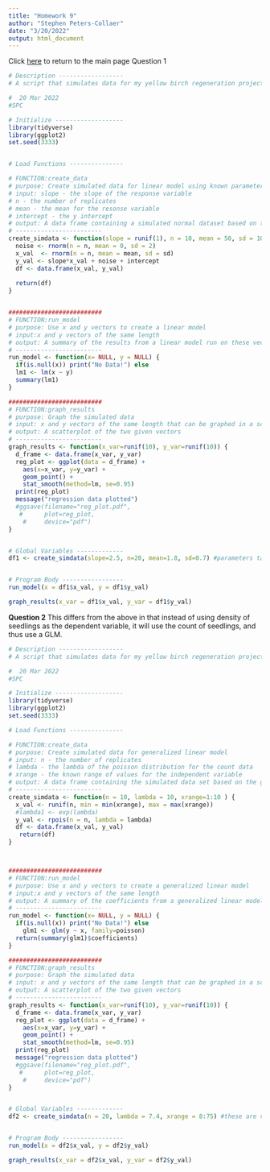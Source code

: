 ```yaml
---
title: "Homework 9"
author: "Stephen Peters-Collaer"
date: "3/20/2022"
output: html_document
---
```

Click [here](index.html) to return to the main page
Question 1
```r
# Description ------------------
# A script that simulates data for my yellow birch regeneration project.  This script creates simulated data based on the real parameters from my dataset and then runs a linear model and graphs the results.  The independent variable is the size of the fallen over root mounds that the yellow brich are growing on and the dependent variable is the density of yellow birch seedlings growing on the root mound.

#  20 Mar 2022
#SPC

# Initialize -------------------
library(tidyverse)
library(ggplot2)
set.seed(3333)


# Load Functions ---------------

# FUNCTION:create_data
# purpose: Create simulated data for linear model using known parameters from my data
# input: slope - the slope of the response variable
# n - the number of replicates 
# mean - the mean for the resonse variable
# intercept - the y intercept
# output: A data frame containing a simulated normal dataset based on the given parameters
# ------------------------
create_simdata <- function(slope = runif(1), n = 10, mean = 50, sd = 10, intercept = 0) {
  noise <- rnorm(n = n, mean = 0, sd = 2)
  x_val  <- rnorm(n = n, mean = mean, sd = sd)
  y_val <- slope*x_val + noise + intercept
  df <- data.frame(x_val, y_val)
  
  return(df)
}


##########################
# FUNCTION:run_model
# purpose: Use x and y vectors to create a linear model
# input:x and y vectors of the same length 
# output: A summary of the results from a linear model run on these vectors
# ------------------------
run_model <- function(x= NULL, y = NULL) {
  if(is.null(x)) print("No Data!") else
  lm1 <- lm(x ~ y)
  summary(lm1)
}

##########################
# FUNCTION:graph_results
# purpose: Graph the simulated data
# input: x and y vectors of the same length that can be graphed in a scatterplot
# output: A scatterplot of the two given vectors
# ------------------------
graph_results <- function(x_var=runif(10), y_var=runif(10)) {
  d_frame <- data.frame(x_var, y_var)
  reg_plot <- ggplot(data = d_frame) +
    aes(x=x_var, y=y_var) +
    geom_point() +
    stat_smooth(method=lm, se=0.95)
  print(reg_plot)
  message("regression data plotted")
  #ggsave(filename="reg_plot.pdf",
   #      plot=reg_plot,
    #     device="pdf")
}


# Global Variables -------------
df1 <- create_simdata(slope=2.5, n=20, mean=1.8, sd=0.7) #parameters taken from my real dataset


# Program Body -----------------
run_model(x = df1$x_val, y = df1$y_val)

graph_results(x_var = df1$x_val, y_var = df1$y_val)

```

**Question 2**
This differs from the above in that instead of using density of seedlings as the dependent variable, it will use the count of seedlings, and thus use a GLM.
```r
# Description ------------------
# A script that simulates data for my yellow birch regeneration project.  This script creates simulated data based on the real parameters from my dataset and then runs a generalized linear model and graphs the results.  The independent variable is the size of the fallen over root mounds that the yellow brich are growing on and the dependent variable is the count of yellow birch seedlings growing on the root mound.

#  20 Mar 2022
#SPC

# Initialize -------------------
library(tidyverse)
library(ggplot2)
set.seed(3333)

# Load Functions ---------------

# FUNCTION:create_data
# purpose: Create simulated data for generalized linear model 
# input: n - the number of replicates
# lambda - the lambda of the poisson distribution for the count data
# xrange - the known range of values for the independent variable
# output: A data frame containing the simulated data set based on the given parameters
# ------------------------
create_simdata <- function(n = 10, lambda = 10, xrange=1:10 ) {
  x_val <- runif(n, min = min(xrange), max = max(xrange)) 
  #lambda1 <- exp(lambda)
  y_val <- rpois(n = n, lambda = lambda)
  df <- data.frame(x_val, y_val)
   return(df)
}



##########################
# FUNCTION:run_model
# purpose: Use x and y vectors to create a generalized linear model
# input:x and y vectors of the same length 
# output: A summary of the coefficients from a generalized linear model run on these vectors
# ------------------------
run_model <- function(x= NULL, y = NULL) {
  if(is.null(x)) print("No Data!") else
    glm1 <- glm(y ~ x, family=poisson)
  return(summary(glm1)$coefficients)
}

##########################
# FUNCTION:graph_results
# purpose: Graph the simulated data
# input: x and y vectors of the same length that can be graphed in a scatterplot
# output: A scatterplot of the two given vectors
# ------------------------
graph_results <- function(x_var=runif(10), y_var=runif(10)) {
  d_frame <- data.frame(x_var, y_var)
  reg_plot <- ggplot(data = d_frame) +
    aes(x=x_var, y=y_var) +
    geom_point() +
    stat_smooth(method=lm, se=0.95)
  print(reg_plot)
  message("regression data plotted")
  #ggsave(filename="reg_plot.pdf",
   #      plot=reg_plot,
    #     device="pdf")
}


# Global Variables -------------
df2 <- create_simdata(n = 20, lambda = 7.4, xrange = 8:75) #these are values taken from my real dataset


# Program Body -----------------
run_model(x = df2$x_val, y = df2$y_val)

graph_results(x_var = df2$x_val, y_var = df2$y_val)

```
